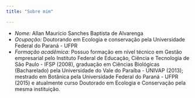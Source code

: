 ```yaml
---
title: "Sobre mim"

---
```


- *Nome:* Allan Maurício Sanches Baptista de Alvarenga
- *Ocupação:* Doutorando em Ecologia e conservação pela Universidade Federal do Paraná - UFPR
- *Formação acadêmica:* Possuo formação em nível técnico em Gestão empresarial pelo Instituto Federal de Educação, Ciência e Tecnologia de São Paulo - IFSP (2008), graduação em Ciências Biológicas (Bacharelado) pela Universidade do Vale do Paraíba - UNIVAP (2013); mestrado em Botânica pela Universidade Federal do Paraná - UFPR (2015) e atualmente curso Doutorado em Ecologia e Conservação pela mesma instituição.